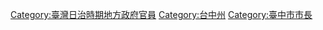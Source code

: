 [[Category:臺灣日治時期地方政府官員|Category:臺灣日治時期地方政府官員]]
[[Category:台中州|Category:台中州]]
[[Category:臺中市市長|Category:臺中市市長]]